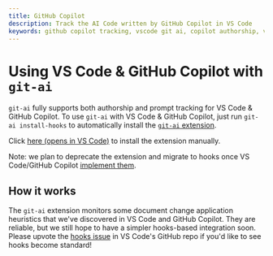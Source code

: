```yaml
---
title: GitHub Copilot
description: Track the AI Code written by GitHub Copilot in VS Code
keywords: github copilot tracking, vscode git ai, copilot authorship, vscode extension, git ai vscode, copilot integration
---
```


# Using VS Code & GitHub Copilot with `git-ai`

`git-ai` fully supports both authorship and prompt tracking for VS Code & GitHub Copilot. To use `git-ai` with VS Code & GitHub Copilot, just run `git-ai install-hooks` to automatically install the [`git-ai` extension](https://marketplace.visualstudio.com/items?itemName=git-ai.git-ai-vscode).

Click [here (opens in VS Code)](vscode:extension/git-ai.git-ai-vscode) to install the extension manually.

Note: we plan to deprecate the extension and migrate to hooks once VS Code/GitHub Copilot [implement them](https://github.com/microsoft/vscode/issues/254567).

## How it works

The `git-ai` extension monitors some document change application heuristics that we've discovered in VS Code and GitHub Copilot. They are reliable, but we still hope to have a simpler hooks-based integration soon. Please upvote the [hooks issue](https://github.com/microsoft/vscode/issues/254567) in VS Code's GitHub repo if you'd like to see hooks become standard!
